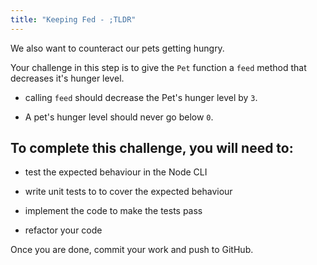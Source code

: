 ```yaml
---
title: "Keeping Fed - ;TLDR"
---
```


We also want to counteract our pets getting hungry.

Your challenge in this step is to give the `Pet` function a `feed` method that decreases it's hunger level.

- calling `feed` should decrease the Pet's hunger level by `3`.

- A pet's hunger level should never go below `0`.

##  To complete this challenge, you will need to:

- test the expected behaviour in the Node CLI

- write unit tests to to cover the expected behaviour

- implement the code to make the tests pass

- refactor your code

Once you are done, commit your work and push to GitHub.
